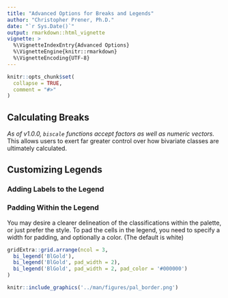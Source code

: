 ```yaml
---
title: "Advanced Options for Breaks and Legends"
author: "Christopher Prener, Ph.D."
date: "`r Sys.Date()`"
output: rmarkdown::html_vignette
vignette: >
  %\VignetteIndexEntry{Advanced Options}
  %\VignetteEngine{knitr::rmarkdown}
  %\VignetteEncoding{UTF-8}
---
```


```r
knitr::opts_chunk$set(
  collapse = TRUE,
  comment = "#>"
)
```

## Calculating Breaks
*As of v1.0.0, `biscale` functions accept factors as well as numeric vectors.* This allows users to exert far greater control over how bivariate classes are ultimately calculated.

## Customizing Legends
### Adding Labels to the Legend

### Padding Within the Legend

You may desire a clearer delineation of the classifications within the palette, or just prefer the style. To pad the cells in the legend, you need to specify a width for padding, and optionally a color. (The default is white)

```r
gridExtra::grid.arrange(ncol = 3,
  bi_legend('BlGold'),
  bi_legend('BlGold', pad_width = 2),
  bi_legend('BlGold', pad_width = 2, pad_color = '#000000')
)
```
```r
knitr::include_graphics('../man/figures/pal_border.png')
```

